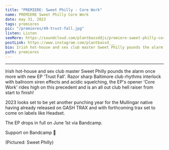 ---
title: "PREMIERE: Sweet Philly - Core Work"
name: PREMIERE Sweet Philly Core Work
date: may 31, 2023
tags: premieres
pic: "/premieres/49-trust-fall.jpg"
listen: Listen
seeMore: https://soundcloud.com/plantbassddjs/premiere-sweet-philly-core-work
postLink: https://www.instagram.com/plantbassd___
bio: Irish hot-house and sex club master Sweet Philly pounds the alarm once more with new EP 'Trust Fall'.
path: premieres
---

<SoundCloud
  url="https://soundcloud.com/plantbassddjs/premiere-sweet-philly-core-work"
  name="Core Work"
/>

<hr />

Irish hot-house and sex club master Sweet Philly pounds the alarm once more with new EP 'Trust Fall'. Razor sharp Baltimore club rhythms interlock with ballroom siren effects and acidic squelching, the EP's opener 'Core Work' rides high on this precedent and is an all out club hell raiser from start to finish!

2023 looks set to be yet another punching year for the Mullingar native having already released on GASH TRAX and with forthcoming trax set to come on labels like Headset.

The EP drops in full on June 1st via Bandcamp.

Support <HoverLink url="sweetphilly.bandcamp.com" name="Sweet Philly" inline external /> on Bandcamp 🌱

<Picture src="/premieres/49-philly.jpg" alt="Sweet Philly Cover" size={1200} />
<p className="smallText">(Pictured: Sweet Philly)</p>
